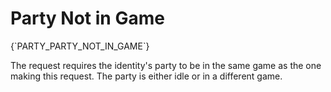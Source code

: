 # Party Not in Game

<Summary>{`PARTY_PARTY_NOT_IN_GAME`}</Summary>

The request requires the identity's party to be in the same game as the one making this request. The party is either idle or in a different game.
